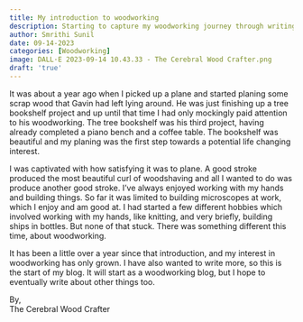 ```yaml
---
title: My introduction to woodworking
description: Starting to capture my woodworking journey through writing
author: Smrithi Sunil
date: 09-14-2023
categories: [Woodworking]
image: DALL·E 2023-09-14 10.43.33 - The Cerebral Wood Crafter.png
draft: 'true'
---
```


It was about a year ago when I picked up a plane and started planing some scrap wood that Gavin had left lying around. He was just finishing up a tree bookshelf project and up until that time I had only mockingly paid attention to his woodworking. The tree bookshelf was his third project, having already completed a piano bench and a coffee table. The bookshelf was beautiful and my planing was the first step towards a potential life changing interest.

I was captivated with how satisfying it was to plane. A good stroke produced the most beautiful curl of woodshaving and all I wanted to do was produce another good stroke. I've always enjoyed working with my hands and building things. So far it was limited to building microscopes at work, which I enjoy and am good at. I had started a few different hobbies which involved working with my hands, like knitting, and very briefly, building ships in bottles. But none of that stuck. There was something different this time, about woodworking. 

It has been a little over a year since that introduction, and my interest in woodworking has only grown. I have also wanted to write more, so this is the start of my blog. It will start as a woodworking blog, but I hope to eventually write about other things too.

By,\
The Cerebral Wood Crafter